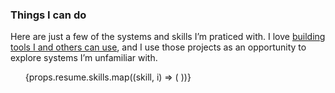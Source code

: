 
### Things I can do

Here are just a few of the systems and skills I’m praticed with. I love [building
tools I and others can use](#three), and I use those projects as an opportunity
to explore systems I’m unfamiliar with.

<ul className="feature-icons">
    {props.resume.skills.map((skill, i) => (
        <Skill
            skill={skill}
            key={skill.name}
        />
    ))}
</ul>
